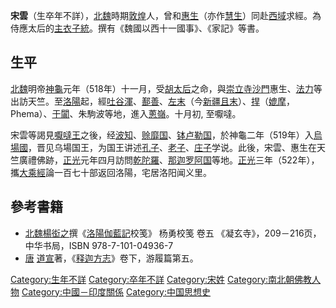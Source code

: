 
'''宋雲'''（生卒年不詳），[[北魏|北魏]]時期[[敦煌|敦煌]]人，曾和[[惠生|惠生]]（亦作[[慧生|慧生]]）同赴[[西域|西域]]求經。為侍應太后的[[主衣子統|主衣子統]]。撰有《魏國以西十一國事》、《家記》等書。

== 生平 ==
[[北魏|北魏]]明帝[[神龜_(北魏)|神龜]]元年（518年）十一月，受[[宣武靈皇后|胡太后]]之命，與[[崇立寺|崇立寺]][[沙門|沙門]]惠生、[[法力|法力]]等出訪天竺。至[[洛陽|洛陽]]起，經[[吐谷渾|吐谷渾]]、[[鄯善|鄯善]]、[[左末|左末]]（今[[新疆|新疆]][[且末|且末]]）、[[捍|捍]]（[[媲摩|媲摩]]，Phema）、[[于闐|于闐]]、朱駒波等地，進入[[蔥嶺|蔥嶺]]。十月初, 至嚈噠。

宋雲等謁見[[嚈噠王|嚈噠王]]之後，经[[波知|波知]]、[[赊靡国|赊靡国]]、[[钵卢勒国|钵卢勒国]]，於神龜二年（519年）入[[烏場國|烏場國]]，晋见乌場国王，为国王讲述[[孔子|孔子]]、[[老子|老子]]、[[庄子|庄子]]学说。此後，宋雲、惠生在天竺廣禮佛跡，[[正光|正光]]元年四月訪問[[乾陀羅|乾陀羅]]、[[那迦罗阿国|那迦罗阿国]]等地。[[正光|正光]]三年（522年），攜[[大乘經|大乘經]]論一百七十部返回洛陽，宅居洛阳闻义里。

== 參考書籍 ==
*[[北魏|北魏]][[楊衒之|楊衒之]]撰《[[洛陽伽藍記|洛陽伽藍記]]校笺》 杨勇校笺 卷五 《凝玄寺》，209－216页，中华书局，ISBN 978-7-101-04936-7
*[[唐|唐]] [[道宣|道宣]]著，《[[释迦方志|释迦方志]]》卷下，游履篇第五。 

[[Category:生年不詳|Category:生年不詳]]
[[Category:卒年不詳|Category:卒年不詳]]
[[Category:宋姓|Category:宋姓]]
[[Category:南北朝佛教人物|Category:南北朝佛教人物]]
[[Category:中國－印度關係|Category:中國－印度關係]]
[[Category:中国思想史|Category:中国思想史]]